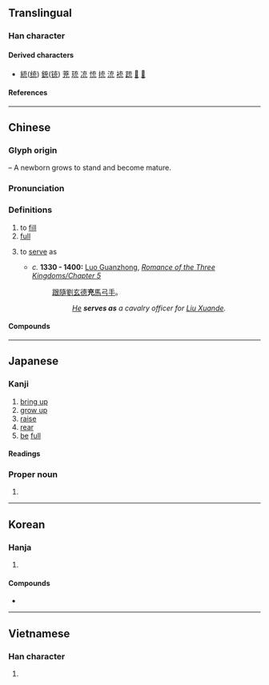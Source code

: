 {{also|㐬}}
{{character info}}
==Translingual==
{{stroke order|type=animate}}

===Han character===
{{Han char|rn=10|rad=儿|as=04|sn=6|four=00213|canj=YIHU|ids=⿱𠫓儿}}

====Derived characters====
* [[統]]([[统]]) [[銃]]([[铳]]) [[茺]] [[珫]] [[㓍]] [[㤝]] [[㧤]] [[㳘]] [[䘪]] [[䟲]] [[𩩇]] [[𪁇]]

====References====
{{Han ref|kx=0124.010|dkj=01345|dj=0260.010|hdz=10269.020|uh=5145}}

----

==Chinese==
{{zh-forms}}

===Glyph origin===
{{Han etym}}
{{Han compound|𠫓|儿|ls=ic|t1=a newborn|t2=standing person}} – A newborn grows to stand and become mature.

===Pronunciation===
{{zh-pron
|m=chōng
|c=cung1
|h=pfs=chhûng
|md=chṳ̆ng
|mn=chhiong
|mn-t=cong1
|mc=y
|oc=y
|ma=
|cat=v,a
}}

===Definitions===
{{zh-hanzi}}

# to [[fill]]
# [[full]]
# {{lb|zh|archaic}} to [[serve]] as
#* ''c.'' '''1330 - 1400:''' [[w:Luo Guanzhong|Luo Guanzhong]], ''[[s:Romance of the Three Kingdoms/Chapter 5#22|Romance of the Three Kingdoms/Chapter 5]]''
#*: [[跟隨]][[劉玄德]]'''充'''[[馬]][[弓手]]。
#*:: ''[[w:Guan Yu|He]] '''serves as''' a cavalry officer for [[w:Liu Bei|Liu Xuande]].''

====Compounds====
{{zh-der|減充血劑|假充|充任|充作|充光棍|充內行|充公|充其量|充分|充分就業|充員戰士|充場面|充塞|充填|充實|充庭|充排場|充數|充斥|充暢|充棟汗牛|充氣|充氣燈泡|充沛|充溢|充滿|充然|充牣|充當|充發|充盈|充磁|充羨|充耳|充耳不聞|充能幹|充腴|充血|充行家|充裕|充詘|充足|充身|充軍|充門面|充閭|充電|充類至盡|充飢|充饑畫餅|冒充|填充|填充物|填充玩具|填充題|振鷺充庭|擴充|擴充解釋|權充|氣充志定|氣充志驕|氣充文見|汗充棟豪|汗牛充棟|混充|漏脯充饑|濫竽充數|王充|畫餅充饑|精力充沛|腦充血|補充|補充兵役|褎如充耳|趙充國|輪充|食不充口|食不充腸|食不充飢|南充|充人}}

----

==Japanese==

===Kanji===
{{ja-kanji|grade=c|rs=儿03}}

# [[bring up]]
# [[grow up]]
# [[raise]]
# [[rear]]
# [[be]] [[full]]

====Readings====
{{ja-readings
|goon=しゅ
|kanon=しゅう
|kanyoon=じゅう
|kun=あ-てる, み-ちる, み-たす
}}

===Proper noun===
{{ja-pos|proper|みつる|たかし}}

# {{given name|ja|male|sort=みつる}}

----

==Korean==

===Hanja===
{{ko-hanja|채우다|채울|충}}

# {{hanja form of|충|to [[fill]]}}

====Compounds====
* {{ko-l|충분|[[enough]]|充分}}

----

==Vietnamese==

===Han character===
{{vi-readings|reading=[[sung]]|rs=儿03}}

# {{rfdef|vi|sort=儿03}}